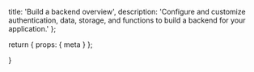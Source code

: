   title: 'Build a backend overview',
  description:
    'Configure and customize authentication, data, storage, and functions to build a backend for your application.'
};

  return {
    props: {
      meta
    }
  };

}
